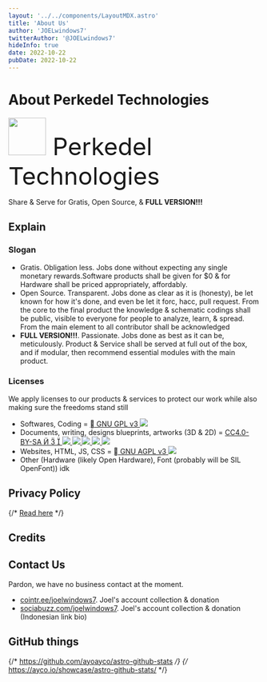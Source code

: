 ```yaml
---
layout: '../../components/LayoutMDX.astro'
title: 'About Us'
author: 'JOELwindows7'
twitterAuthor: '@JOELwindows7'
hideInfo: true
date: 2022-10-22
pubDate: 2022-10-22
---
```


# About Perkedel Technologies
<font size="72"><p><img src="/Perkedel_Icon.png" width="75px"/> Perkedel Technologies</p></font>
Share & Serve for Gratis, Open Source, & **FULL VERSION!!!**

## Explain
### Slogan
- Gratis. Obligation less. Jobs done without expecting any single monetary rewards.Software products shall be given for $0 & for Hardware shall be priced appropriately, affordably.
- Open Source. Transparent. Jobs done as clear as it is (honesty), be let known for how it's done, and even be let it forc, hacc, pull request. From the core to the final product the knowledge & schematic codings shall be public, visible to everyone for people to analyze, learn, & spread. From the main element to all contributor shall be acknowledged
- **FULL VERSION!!!**. Passionate. Jobs done as best as it can be, meticulously. Product & Service shall be served at full out of the box, and if modular, then recommend essential modules with the main product.

### Licenses
We apply licenses to our products & services to protect our work while also making sure the freedoms stand still
- Softwares, Coding = <a target="_blank" rel="license noopener noreferrer" href="https://www.gnu.org/licenses/gpl-3.0.en.html">&#xe779; GNU GPL v3 <img src="https://www.gnu.org/graphics/gplv3-with-text-136x68.png"/></a>
- Documents, writing, designs blueprints, artworks (3D & 2D) = 
        <a target="_blank" rel="license noopener noreferrer" href="https://creativecommons.org/licenses/by-sa/4.0/">CC4.0-BY-SA 
          &#xe291; &#xe290; &#xe297;
          ![](https://mirrors.creativecommons.org/presskit/buttons/88x31/svg/by-sa.svg) 
          ![](https://mirrors.creativecommons.org/presskit/icons/cc.svg)
          ![](https://mirrors.creativecommons.org/presskit/icons/by.svg)
          ![](https://mirrors.creativecommons.org/presskit/icons/sa.svg) 
          ![](https://mirrors.creativecommons.org/presskit/cc.srr.primary.svg) </a>
- Websites, HTML, JS, CSS = <a target="_blank" rel="license noopener noreferrer" href="https://www.gnu.org/licenses/agpl-3.0.html">&#xe779; GNU AGPL v3 <img src="https://www.gnu.org/graphics/agplv3-with-text-162x68.png"/></a>
- Other (Hardware (likely Open Hardware), Font (probably will be SIL OpenFont)) idk
## Privacy Policy
{/* [Read here](/privacy_policy) */}
<ButtonizedLink content="Read here" href="/privacy_policy"/>

## Credits
<ButtonizedLink content="See here" href="credit"/>

## Contact Us
Pardon, we have no business contact at the moment.
- <a target="_blank" rel="noopener noreferrer" href="https://cointr.ee/joelwindows7">cointr.ee/joelwindows7</a>. Joel's account collection & donation
- <a target="_blank" rel="noopener noreferrer" href="https://sociabuzz.com/joelwindows7">sociabuzz.com/joelwindows7</a>. Joel's account collection & donation (Indonesian link bio)

## GitHub things
{/* https://github.com/ayoayco/astro-github-stats */}
{/* https://ayco.io/showcase/astro-github-stats/ */}
<a href="https://github.com/Perkedel" target="_blank" rel="noopener noreferrer"><GithubStats username="Perkedel" topLanguages={true} showIcon={true}/></a><br/>
<a href="https://github.com/JOELwindows7" target="_blank" rel="noopener noreferrer"><GithubStats username="JOELwindows7" topLanguages={true} showIcon={true}/></a><br/>
<a href="https://github.com/Perkedel/perkedel-astro" target="_blank" rel="noopener noreferrer"><GithubStats username="Perkedel" repo="perkedel-astro" /></a><br/>